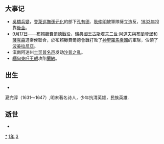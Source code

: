 {{yearTOC|1631|明'''[[崇祯|崇祯]]四年'''；后金'''[[天聪|天聪]]五年'''；越南'''[[德隆|德隆]]三年'''；日本'''[[寬永|寬永]]八年'''}}
== 大事记 ==
*[[吳橋兵變|吳橋兵變]]，[[登萊巡撫|登萊巡撫]][[孫元化|孫元化]]的部下[[孔有德|孔有德]]、[[耿仲明|耿仲明]]被軍隊擁立造反，[[1633年|1633年]]投靠[[後金|後金]]。
* [[9月17日|9月17日]]——[[布賴滕費爾德戰役_(1631年)|布賴滕費爾德戰役]]，[[瑞典|瑞典]]國王[[古斯塔夫二世·阿道夫|古斯塔夫二世·阿道夫]]與[[布蘭登堡|布蘭登堡]]和[[薩克森|薩克森]]選帝侯聯合，於布賴滕費爾德會戰打敗了[[神聖羅馬帝國|神聖羅馬帝國]]的軍隊，佔領了[[波美拉尼亞|波美拉尼亞]]。
*滇南阿迷州[[土司|土司]][[普名声|普名声]]发动[[沙定洲之亂|沙普之亂]]。
*[[緬甸|緬甸]][[東吁王朝|東吁王朝]]攻陷[[蘭納|蘭納]]。

== 出生 ==
*
夏完淳（1631～1647）,明末著名诗人，少年抗清英雄，民族英雄.

== 逝世 ==
{{Wikisource year mention}}
*

[[Category:1631年|*]]
[[Category:1630年代|1年]]
[[Category:17世纪各年|3]]